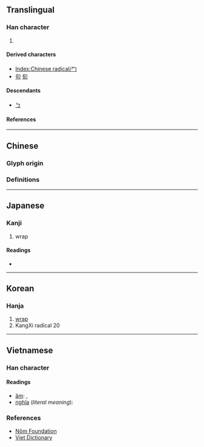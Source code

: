 {{character info/new}}
{{also|ㄅ|冖}}
==Translingual==
{{stroke order|type=animate}}

===Han character===
{{Han char|rn=20|rad=勹|as=00|sn=2|four=|canj=HS,XHS}}

# {{mul-kangxi radical-def}}

====Derived characters====
* [[Index:Chinese radical/勹]]
* [[句]] [[旬]]

====Descendants====
* [[ㄅ]]

====References====
{{Han ref|kx=0150.180|dkj=02493|dj=0339.060|hdz=10254.130|uh=52F9}}

----

==Chinese==

===Glyph origin===
{{Han etyl}}

===Definitions===
{{zh-see|包|a}}

----

==Japanese==

===Kanji===
{{ja-kanji|grade=|rs=勹00}}

# wrap

====Readings====
* {{ja-readings|on=[[ほう]] (hō)|kun=[[つつむ]] (tsutsumu)}}

----

==Korean==

===Hanja===
{{ko-hanja|hangeul=포|rv=po|mr=p'o}}

# [[wrap]]
# KangXi radical 20

----

==Vietnamese==

===Han character===
{{vi-hantu|rs=勹00}}

====Readings====
* [[音読|âm]]: {{l|vi|bao}}, {{l|vi|câu}}
* [[意義|nghĩa]] (''literal meaning''): {{l|vi|bao}}

===References===
* [http://nomfoundation.org/common/nom_details.php?codepoint=52f9 Nôm Foundation]
* [http://www.vietdictionary.com Viet Dictionary]

[[Category:CJKV radicals| ]]